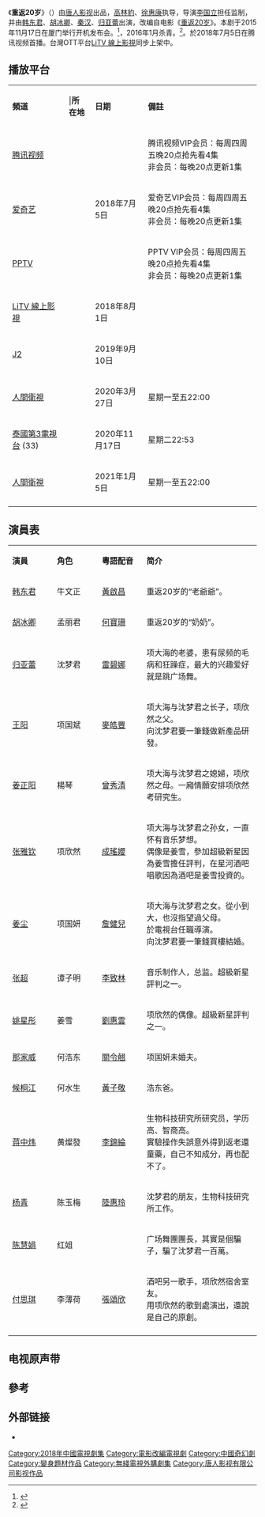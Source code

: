 {{不是|重返20歲 (電影)|是澄還是蓳}}
{{电视节目信息框
| 名称 = 重返20岁
| 英文名称 = ''{{lang|en|Twenties Once Again}}''
| 原名 =
| 图片 =重返20岁 (电视剧).jpg
| 图说 = 
| 分类 = 都市奇幻爱情剧
| 標語 = 
| 原创者 =
| 编剧 = [[徐子沅|徐子沅]]
| 导演 = [[高林豹|高林豹]]（总导演）、[[徐惠康|徐惠康]]
| 演出 = [[韩东君|韩东君]]、[[胡冰卿|胡冰卿]]、[[秦漢_(演員)|秦　汉]]、[[归亚蕾|归亚蕾]]
| 配音 = 
| 旁白 = 
| 片尾曲 = 
| 主題曲 =《时间告诉我的事》[[丁噹|丁噹]]
| 插曲 = 《我无法不爱你》[[MP魔幻力量|MP魔幻力量]]
| 国家 = {{CHNML}}
| 语言 = [[現代標準漢語|漢語]]
| 季数 = 
| 原集數 = 26集
| 每集列表 = 
| 出品人 = 
| 制片人 = 蔡艺侬
| 监制   = [[李国立|李国立]]
| 执行制片 = 
| 制作公司 =[[唐人影视有限公司|唐人影视]]
| 拍摄地 = {{CHNML}}福建省厦门市
| 摄像 = 
| 每集長 = 45分钟
| 首播国家 = {{CHNML}}
| 电视网 = 
| 集數 =26
| 视频制式 =
| 音频制式 =
| 频道 = [[腾讯视频|腾讯视频]]<br>[[爱奇艺|爱奇艺]]
| 开始 = 
| 结束 = 
| 先于 = 
| 后于 = 
| 相关剧集 = [[重返20岁|重返20岁]]
| 官方网站 = 
}}
《'''重返20岁'''》（{{lang-en|''Twenties Once Again''}}）由[[唐人影视有限公司|唐人影视]]出品，[[高林豹|高林豹]]、[[徐惠康|徐惠康]]执导，导演[[李国立|李国立]]担任监制，并由[[韩东君|韩东君]]、[[胡冰卿|胡冰卿]]、[[秦漢_(演員)|秦汉]]、[[归亚蕾|归亚蕾]]出演，改编自电影《[[重返20岁|重返20岁]]》。本剧于2015年11月17日在厦门举行开机发布会。<ref>{{Cite web |url=http://ent.sina.com.cn/v/m/2015-11-17/doc-ifxkszhk0336099.shtml |title=剧版《重返20岁》揭秘：奶奶爷爷一起穿越 |access-date=2015-12-20 |archive-date=2020-04-21 |archive-url=https://web.archive.org/web/20200421033356/http://ent.sina.com.cn/v/m/2015-11-17/doc-ifxkszhk0336099.shtml |dead-url=no }}</ref>，2016年1月杀青。<ref>{{Cite web |url=http://ent.sina.com.cn/v/m/2016-03-18/doc-ifxqnskh0968190.shtml |title=《重返二十岁》蒋中炜化身真人版时光机 |access-date=2016-08-10 |archive-date=2020-04-21 |archive-url=https://web.archive.org/web/20200421033349/http://ent.sina.com.cn/v/m/2016-03-18/doc-ifxqnskh0968190.shtml |dead-url=no }}</ref>。於2018年7月5日在腾讯视频首播。台灣OTT平台[[LiTV_線上影視|LiTV 線上影視]]同步上架中。

== 播放平台 ==
{| class="wikitable" width="50%"
|- style="background:cornflowerblue; color:white" align=center
|'''頻道'''|||'''所在地'''||'''日期'''||'''備註'''
|-
|[[腾讯视频|腾讯视频]]||rowspan="3"|{{CHNML}}||rowspan="3"|2018年7月5日||腾讯视频VIP会员：每周四周五晚20点抢先看4集<br>非会员：每晚20点更新1集
|-
|[[爱奇艺|爱奇艺]]||爱奇艺VIP会员：每周四周五晚20点抢先看4集<br>非会员：每晚20点更新1集
|-
|[[PPTV|PPTV]]||PPTV VIP会员：每周四周五晚20点抢先看4集<br>非会员：每晚20点更新1集
|-
|[[LiTV_線上影視|LiTV 線上影視]]||{{TWN}}||2018年8月1日||
|-
|[[J2|J2]]||{{HKG}}||2019年9月10日||
|-
|[[人間衛視|人間衛視]]||{{TWN}}||2020年3月27日||星期一至五22:00
|-
|[[泰國第3電視台|泰國第3電視台]] (33)||{{THA}}||2020年11月17日||星期二22:53
|-
|[[人間衛視|人間衛視]]||{{TWN}}||2021年1月5日||星期一至五22:00
|-
|}

== 演員表 ==
{|class="wikitable" width="50%"
|- style="background:green; color:white" align=center
|style="width:2%"|'''演員'''||style="width:2%"|'''角色'''||style="width:2%"|'''粵語配音'''||style="width:6%"|'''简介'''
|-
|[[韩东君|韩东君]]||牛文正||[[黃啟昌|黃啟昌]]||重返20岁的“老爺爺”。
|-
|[[胡冰卿|胡冰卿]]||孟丽君||[[何寶珊|何寶珊]]||重返20岁的“奶奶”。
|-
|[[归亚蕾|归亚蕾]]||沈梦君||[[雷碧娜|雷碧娜]]||项大海的老婆，患有尿频的毛病和狂躁症，最大的兴趣爱好就是跳广场舞。
|-
|[[王阳_(演员)|王阳]]||项国斌||[[麥皓豐|麥皓豐]]||项大海与沈梦君之长子，项欣然之父。<br>向沈梦君要一筆錢做新產品研發。
|-
|[[姜正阳|姜正阳]]||楊琴||[[曾秀清|曾秀清]]||项大海与沈梦君之媳婦，项欣然之母。一廂情願安排项欣然考研究生。
|-
|[[张雅钦|张雅钦]]||项欣然||[[成瑤孆|成瑤孆]]||项大海与沈梦君之孙女，一直怀有音乐梦想。<br>偶像是姜雪，參加超級新星因為姜雪擔任評判，在星河酒吧唱歌因為酒吧是姜雪投資的。
|-
|[[姜尘|姜尘]]||项国妍||[[詹健兒|詹健兒]]||项大海与沈梦君之女。從小到大，也沒指望過父母。<br>於電視台任職導演。<br>向沈梦君要一筆錢買樓結婚。
|-
|[[张超_(1988年)|张超]]||谭子明||[[李致林|李致林]]||音乐制作人，总监。超級新星評判之一。
|-
|[[姚星彤|姚星彤]]||姜雪||[[劉惠雲|劉惠雲]]||项欣然的偶像。超級新星評判之一。
|-
|[[那家威|那家威]]||何浩东||[[關令翹|關令翹]]
|项国妍未婚夫。
|-
|[[候桐江|候桐江]]||何水生||[[黃子敬|黃子敬]]
|浩东爸。
|-
|[[蒋中炜|蒋中炜]]||黄燦發||[[李錦綸_(配音員)|李錦綸]]||生物科技研究所研究员，学历高、智商高。<br>實驗操作失誤意外得到返老還童藥，自己不知成分，再也配不了。
|-
|[[杨青_(演员)|杨青]]||陈玉梅||[[陸惠玲|陸惠玲]]||沈梦君的朋友，生物科技研究所工作。
|-
|[[陈慧娟|陈慧娟]]||红姐||||广场舞團團長，其實是個騙子，騙了沈梦君一百萬。
|-
|[[付思琪|付思琪]]||李薄荷||[[張頌欣|張頌欣]]||酒吧另一歌手，项欣然宿舍室友。<br>用项欣然的歌到處演出，還說是自己的原創。
|-
|}

==电视原声带==
{{Tracklist
| collapsed       =
| extra_column    = 演唱
| total_length    =
| all_writing     =
| all_lyrics      =
| all_music       =

| title1          = 《时间告诉我的事》
| note1           = 主题曲
| writer1         =
| lyrics1         = 张鹏鹏
| music1          = 郑国锋
| arranger1       =
| extra1          = [[丁当|丁当]]

| title2         = 《我无法不爱你》
| note2           = 插曲
| writer2         =
| lyrics2         = [[MP魔幻力量|MP魔幻力量·廷廷]]
| music2          = [[MP魔幻力量|MP魔幻力量·廷廷]]
| arranger2       =
| extra2          = [[MP魔幻力量|MP魔幻力量]]

| title3         = 《当你老了》
| note3          = 片尾曲
| writer3         =
| lyrics3         = 赵照
| music3          = 赵照
| arranger3       =
| extra3          = [[塔斯肯|塔斯肯]]

| title4         = 《想恋一个爱》
| note4          = 插曲
| writer4         =
| lyrics4         = 陈没
| music4          = Slot Machine、Po Posayanukul、Daniel Denholm
| arranger4       =
| extra4         = [[丁当|丁当]]

| title5         = 《再一次凝望》
| note5          = 插曲
| writer5         =
| lyrics5         = 鸦片丹、张简君伟、葛大为
| music5          = 鸦片丹
| arranger5       =
| extra5         = [[胡冰卿|胡冰卿]]
}}

== 參考 ==
{{reflist}}

== 外部链接 ==
*{{新浪微博|5678797826|重返20岁}}

{{電視節目的變遷
|電視台   = {{HKG}} [[無綫電視|無綫電視]] [[J2|J2]]
|播放檔次 = 星期一至五 18:00－19:00<br>
|節目名稱 = 重返20歲<br>（2019年9月10日－2019年10月15日）
|上一節目 = [[漂亮的李慧珍|漂亮的李慧珍]]（重播）<br>（2019年7月16日－2019年9月9日）
|下一節目 = [[微微一笑很傾城_(電視劇)|微微一笑很傾城]]（重播）<br>（2019年10月16日－2019年11月26日）
}}

{{電視節目的變遷
|電視台   = {{THA}} [[泰國第3電視台|泰國第3電視台]] (33)
|播放檔次 = Channel 3 Series 星期二 22:53-00:23<br>
|節目名稱 =[[重返20歲|重返20歲]] <br> Twenties Once Again <br> คุณย่าย้อนวัย หัวใจวัยทีน (ฉงฝ่านเอ้อลือชุ่ย) <br>（2020年11月17日-2020年0月0日）
|上一節目 = [[君主－假面的主人|君主－假面的主人]]（重播）<br> The Emperor: Owner of the Mask <br> หน้ากากจอมบัลลังก์ <br>（2020年8月11日-2020年11月10日）
|下一節目 =（重播）<br> <br> <br>（2020年0月0日-2020年0月0日）
}}

{{DEFAULTSORT:Chong重返20岁}}
[[Category:2018年中國電視劇集|Category:2018年中國電視劇集]]
[[Category:電影改編電視劇|Category:電影改編電視劇]]
[[Category:中國奇幻劇|Category:中國奇幻劇]]
[[Category:變身題材作品|Category:變身題材作品]]
[[Category:無綫電視外購劇集|Category:無綫電視外購劇集]]
[[Category:唐人影视有限公司影视作品|Category:唐人影视有限公司影视作品]]